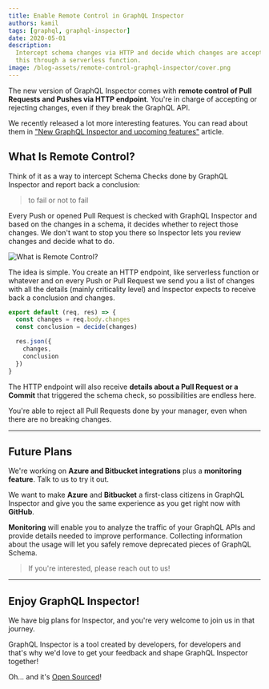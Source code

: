 ```yaml
---
title: Enable Remote Control in GraphQL Inspector
authors: kamil
tags: [graphql, graphql-inspector]
date: 2020-05-01
description:
  Intercept schema changes via HTTP and decide which changes are acceptable which are not and all of
  this through a serverless function.
image: /blog-assets/remote-control-graphql-inspector/cover.png
---
```


The new version of GraphQL Inspector comes with **remote control of Pull Requests and Pushes via
HTTP endpoint**. You're in charge of accepting or rejecting changes, even if they break the GraphQL
API.

We recently released a lot more interesting features. You can read about them in
["New GraphQL Inspector and upcoming features"](/blog/new-graphql-inspector)
article.

## What Is Remote Control?

Think of it as a way to intercept Schema Checks done by GraphQL Inspector and report back a
conclusion:

> to fail or not to fail

Every Push or opened Pull Request is checked with GraphQL Inspector and based on the changes in a
schema, it decides whether to reject those changes. We don't want to stop you there so Inspector
lets you review changes and decide what to do.

![](/blog-assets/remote-control-graphql-inspector/remote-graph.png 'What is Remote Control?')

The idea is simple. You create an HTTP endpoint, like serverless function or whatever and on every
Push or Pull Request we send you a list of changes with all the details (mainly criticality level)
and Inspector expects to receive back a conclusion and changes.

```javascript
export default (req, res) => {
  const changes = req.body.changes
  const conclusion = decide(changes)

  res.json({
    changes,
    conclusion
  })
}
```

The HTTP endpoint will also receive **details about a Pull Request or a Commit** that triggered the
schema check, so possibilities are endless here.

You're able to reject all Pull Requests done by your manager, even when there are no breaking
changes.

---

## Future Plans

We're working on **Azure and Bitbucket integrations** plus a **monitoring feature**. Talk to us to
try it out.

We want to make **Azure** and **Bitbucket** a first-class citizens in GraphQL Inspector and give you
the same experience as you get right now with **GitHub**.

**Monitoring** will enable you to analyze the traffic of your GraphQL APIs and provide details
needed to improve performance. Collecting information about the usage will let you safely remove
deprecated pieces of GraphQL Schema.

> If you're interested, please reach out to us!

---

## Enjoy GraphQL Inspector!

We have big plans for Inspector, and you're very welcome to join us in that journey.

GraphQL Inspector is a tool created by developers, for developers and that's why we'd love to get
your feedback and shape GraphQL Inspector together!

Oh... and it's [Open Sourced](https://github.com/kamilkisiela/graphql-inspector)!

